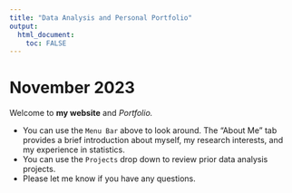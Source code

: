 ```yaml
---
title: "Data Analysis and Personal Portfolio"
output: 
  html_document:
    toc: FALSE
---
```


# November 2023

Welcome to **my website** and *Portfolio.*

-   You can use the `Menu Bar` above to look around. The "About Me" tab provides a brief introduction about myself, my research interests, and my experience in statistics.
-   You can use the `Projects` drop down to review prior data analysis projects.
-   Please let me know if you have any questions. 
